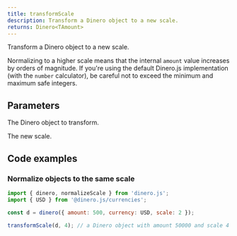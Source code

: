 ```yaml
---
title: transformScale
description: Transform a Dinero object to a new scale.
returns: Dinero<TAmount>
---
```


Transform a Dinero object to a new scale.

Normalizing to a higher scale means that the internal `amount` value increases by orders of magnitude. If you're using the default Dinero.js implementation (with the `number` calculator), be careful not to exceed the minimum and maximum safe integers.

## Parameters

<Parameters>

<Parameter name="dineroObject" type="Dinero<TAmount>" required={true}>

The Dinero object to transform.

</Parameter>

<Parameter name="newScale" type="TAmount" required={true}>

The new scale.

</Parameter>

</Parameters>

## Code examples

### Normalize objects to the same scale

```js
import { dinero, normalizeScale } from 'dinero.js';
import { USD } from '@dinero.js/currencies';

const d = dinero({ amount: 500, currency: USD, scale: 2 });

transformScale(d, 4); // a Dinero object with amount 50000 and scale 4
```
